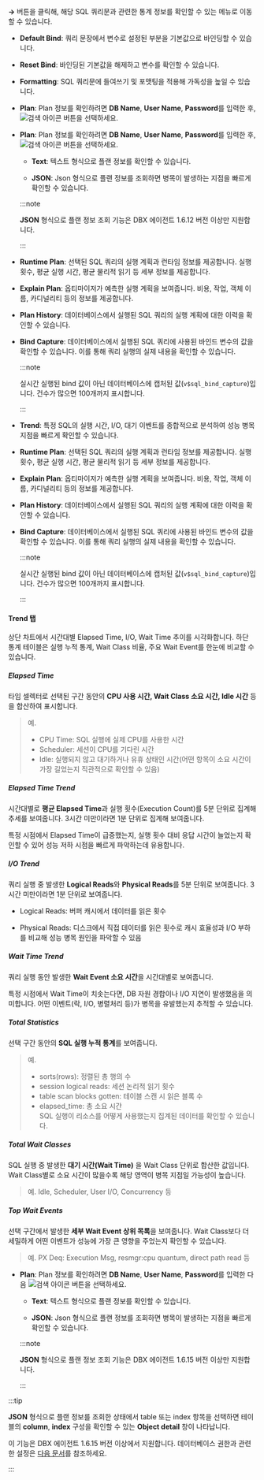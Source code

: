 <Cmdname sid="BTN06225" className="uitext" /> **→** 버튼을 클릭해, 해당 SQL 쿼리문과 관련한 통계 정보를 확인할 수 있는 <Cmdname sid="statistics_sql" className="uitext" /> 메뉴로 이동할 수 있습니다. 

<InDoc product='postgresql,mysql,altibase,cubrid,mssql,mssql-v1,db2,sapase'>

* **Default Bind**: 쿼리 문장에서 변수로 설정된 부분을 기본값으로 바인딩할 수 있습니다.

* **Reset Bind**: 바인딩된 기본값을 해제하고 변수를 확인할 수 있습니다.

* **Formatting**: SQL 쿼리문에 들여쓰기 및 포맷팅을 적용해 가독성을 높일 수 있습니다.

</InDoc>

<InDoc product="altibase,cubrid,mssql,mssql-v1">

* **Plan**: Plan 정보를 확인하려면 **DB Name**, **User Name**, **Password**를 입력한 후, ![검색 아이콘](/img/ico-btn-search.png) 버튼을 선택하세요.

</InDoc>

<InDoc product='postgresql'>

* **Plan**: Plan 정보를 확인하려면 **DB Name**, **User Name**, **Password**를 입력한 후, ![검색 아이콘](/img/ico-btn-search.png) 버튼을 선택하세요.

  * **Text**: 텍스트 형식으로 플랜 정보를 확인할 수 있습니다.

  * **JSON**: Json 형식으로 플랜 정보를 조회하면 병목이 발생하는 지점을 빠르게 확인할 수 있습니다.

  :::note

  **JSON** 형식으로 플랜 정보 조회 기능은 DBX 에이전트 1.6.12 버전 이상만 지원합니다.

  :::

</InDoc>

<InDoc product='oracle'>

* **Runtime Plan**: 선택된 SQL 쿼리의 실행 계획과 런타임 정보를 제공합니다. 실행 횟수, 평균 실행 시간, 평균 물리적 읽기 등 세부 정보를 제공합니다.

* **Explain Plan**: 옵티마이저가 예측한 실행 계획을 보여줍니다. 비용, 작업, 객체 이름, 카디널리티 등의 정보를 제공합니다.

* **Plan History**: 데이터베이스에서 실행된 SQL 쿼리의 실행 계획에 대한 이력을 확인할 수 있습니다.

* **Bind Capture**: 데이터베이스에서 실행된 SQL 쿼리에 사용된 바인드 변수의 값을 확인할 수 있습니다. 이를 통해 쿼리 실행의 실제 내용을 확인할 수 있습니다.

  :::note

  실시간 실행된 bind 값이 아닌 데이터베이스에 캡처된 값(`v$sql_bind_capture`)입니다. 건수가 많으면 100개까지 표시합니다.

  :::

</InDoc>

<InDoc product='oracle-pro'>

* **Trend**: 특정 SQL의 실행 시간, I/O, 대기 이벤트를 종합적으로 분석하여 성능 병목 지점을 빠르게 확인할 수 있습니다.

* **Runtime Plan**: 선택된 SQL 쿼리의 실행 계획과 런타임 정보를 제공합니다. 실행 횟수, 평균 실행 시간, 평균 물리적 읽기 등 세부 정보를 제공합니다.

* **Explain Plan**: 옵티마이저가 예측한 실행 계획을 보여줍니다. 비용, 작업, 객체 이름, 카디널리티 등의 정보를 제공합니다.

* **Plan History**: 데이터베이스에서 실행된 SQL 쿼리의 실행 계획에 대한 이력을 확인할 수 있습니다.

* **Bind Capture**: 데이터베이스에서 실행된 SQL 쿼리에 사용된 바인드 변수의 값을 확인할 수 있습니다. 이를 통해 쿼리 실행의 실제 내용을 확인할 수 있습니다.

  :::note

  실시간 실행된 bind 값이 아닌 데이터베이스에 캡처된 값(`v$sql_bind_capture`)입니다. 건수가 많으면 100개까지 표시합니다.

  :::

#### Trend 탭

상단 차트에서 시간대별 Elapsed Time, I/O, Wait Time 추이를 시각화합니다. 하단 통계 테이블은 실행 누적 통계, Wait Class 비율, 주요 Wait Event를 한눈에 비교할 수 있습니다.

##### Elapsed Time

타임 셀렉터로 선택된 구간 동안의 **CPU 사용 시간, Wait Class 소요 시간, Idle 시간** 등을 합산하여 표시합니다.

> 예.
> * CPU Time: SQL 실행에 실제 CPU를 사용한 시간
> * Scheduler: 세션이 CPU를 기다린 시간
> * Idle: 실행되지 않고 대기하거나 유휴 상태인 시간(어떤 항목이 소요 시간이 가장 길었는지 직관적으로 확인할 수 있음)

##### Elapsed Time Trend

시간대별로 **평균 Elapsed Time**과 실행 횟수(Execution Count)를 5분 단위로 집계해 추세를 보여줍니다. 3시간 미만이라면 1분 단위로 집계해 보여줍니다.  

특정 시점에서 Elapsed Time이 급증했는지, 실행 횟수 대비 응답 시간이 늘었는지 확인할 수 있어 성능 저하 시점을 빠르게 파악하는데 유용합니다. 

##### I/O Trend

쿼리 실행 중 발생한 **Logical Reads**와 **Physical Reads**를 5분 단위로 보여줍니다. 3시간 미만이라면 1분 단위로 보여줍니다.

* Logical Reads: 버퍼 캐시에서 데이터를 읽은 횟수

* Physical Reads: 디스크에서 직접 데이터를 읽은 횟수로 캐시 효율성과 I/O 부하를 비교해 성능 병목 원인을 파악할 수 있음

##### Wait Time Trend

쿼리 실행 동안 발생한 **Wait Event 소요 시간**을 시간대별로 보여줍니다.

특정 시점에서 Wait Time이 치솟는다면, DB 자원 경합이나 I/O 지연이 발생했음을 의미합니다. 어떤 이벤트(락, I/O, 병렬처리 등)가 병목을 유발했는지 추적할 수 있습니다.

##### Total Statistics

선택 구간 동안의 **SQL 실행 누적 통계**를 보여줍니다. 

> 예.
> * sorts(rows): 정렬된 총 행의 수
> * session logical reads: 세션 논리적 읽기 횟수
> * table scan blocks gotten: 테이블 스캔 시 읽은 블록 수
> * elapsed_time: 총 소요 시간  
> SQL 실행이 리소스를 어떻게 사용했는지 집계된 데이터를 확인할 수 있습니다.

##### Total Wait Classes

SQL 실행 중 발생한 **대기 시간(Wait Time)** 을 Wait Class 단위로 합산한 값입니다.
Wait Class별로 소요 시간이 많을수록 해당 영역이 병목 지점일 가능성이 높습니다.

> 예. Idle, Scheduler, User I/O, Concurrency 등

##### Top Wait Events

선택 구간에서 발생한 **세부 Wait Event 상위 목록**을 보여줍니다. Wait Class보다 더 세밀하게 어떤 이벤트가 성능에 가장 큰 영향을 주었는지 확인할 수 있습니다. 

> 예. PX Deq: Execution Msg, resmgr:cpu quantum, direct path read 등

</InDoc>

<InDoc product='mysql'>

* **Plan**: Plan 정보를 확인하려면 **DB Name**, **User Name**, **Password**를 입력한 다음 ![검색 아이콘](/img/ico-btn-search.png) 버튼을 선택하세요.

  * **Text**: 텍스트 형식으로 플랜 정보를 확인할 수 있습니다.

  * **JSON**: Json 형식으로 플랜 정보를 조회하면 병목이 발생하는 지점을 빠르게 확인할 수 있습니다.

  :::note

  **JSON** 형식으로 플랜 정보 조회 기능은 DBX 에이전트 1.6.15 버전 이상만 지원합니다.

  :::

</InDoc>

<InDoc product='postgresql,mysql'>

:::tip

**JSON** 형식으로 플랜 정보를 조회한 상태에서 table 또는 index 항목을 선택하면 테이블의 **column**, **index** 구성을 확인할 수 있는 **Object detail** 창이 나타납니다.

<ImgLang img='db-sql-objectdetail-pg.png' desc='Object detail' />

이 기능은 DBX 에이전트 1.6.15 버전 이상에서 지원합니다. 데이터베이스 권한과 관련한 설정은 [다음 문서](install-agent#uid)를 참조하세요.

:::

</InDoc>